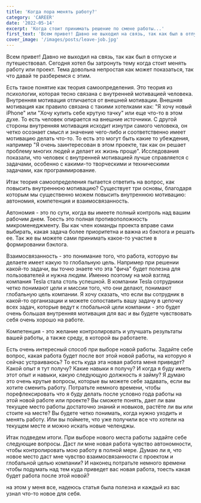 ```yaml
---
title: 'Когда пора менять работу?'
category: 'CAREER'
date: '2022-05-14'
excerpt: 'Когда стоит принимать решение по смене работы...'
first_text: 'Всем привет! Давно не выходил на связь, так как был в отпуске и путешествовал. Сегодня хотел бы затронуть тему когда стоит менять работу или проект.'
cover_image: '/images/posts/leave-job.jpg'
---
```


Всем привет! Давно не выходил на связь, так как был в отпуске и путешествовал. Сегодня хотел бы
затронуть тему когда стоит менять работу или проект. Тема довольна непростая как может показаться, так что давай те разберемся с этим.

Есть такое понятие как теория самоопределения. Это теория из психологии, которая тесно связана с внутренней мотивацией человека.
Внутренняя мотивация отличается от внешней мотивации. Внешняя мотивация как правило связана с такими хотелками как:
"Я хочу новый iPhone" или "Хочу купить себе крутую тачку" или еще что-то в этом духе. То есть человек опирается на внешние источники.
С другой стороны внутренняя мотивация исходит изнутри самого человека, он четко осознает смысл и значение чего-либо
и соответственно имеет мотивацию делать что-то. То есть это могут быть какие то убеждения, например "Я очень заинтересован в этом проекте,
так как он решает проблему многих людей и делает их жизнь проще". Исследования показали, что человек с внутренней мотивацией лучше справляется с задачами,
особенно с какими-то творческими и техническими задачами, как программирование.

Итак теория самоопределения пытается ответить на вопрос, как повысить внутреннюю мотивацию? Существует три основы, благодаря которым
мы существенно можем повысить внутреннюю мотивацию: автономия, компетенция и взаимосвязанность.

Автономия - это по сути, когда вы имеетe полный контроль над вашим рабочим днем. Тоесть это полная противоположность микроменеджменту.
Вы как член команды проекта вправе сами выбирать, какая задача более приоритетна и важна из бэклога и решать ее. Так же вы можете
сами принимать какое-то участие в формировании бэклога.

Взаимосвязанность - это понимание того, что работа, которую вы делаете имеет какую то глобальную цель. Например при решении какой-то задачи,
вы точно знаете что эта "фича" будет полезна для пользователей и нужна людям. Именно поэтому на мой взгляд компания Tesla стала столь успешной.
В компании Tesla сотрудники четко понимают цели и миссии того, что они делают, понимают глобальную цель компании.
Я хочу сказать, что если вы сотрудник в какой-то организации и можете сопоставить вашу задачу в цепочку всех задач, которые ведут к
глобальной цели компании - это будет очень большая внутренняя мотивация для вас и вы будете чувствовать себя очень хорошо на работе.

Компетенция - это желание контролировать и улучшать результаты вашей работы, а также среду, в которой вы работаете.

Есть очень интересный способ при выборе новой работы. Задайте себе вопрос, какая работа будет после вот этой новой работы, на которую я сейчас устраиваюсь?
То есть куда эта новая работа меня приведет? Какой опыт я тут получу? Какие навыки я получу? И когда я буду иметь этот опыт и навыки, какую следующую должность я займу?
Я думаю это очень крутые вопросы, которые вы можете себе задавать, если вы хотите сменить работу. Потратьте немного времени, чтобы порефлексировать
что я буду делать после условно года работы на этой новой работе или проекте? Вы сможете понять, дает ли вам текущее место работы достаточно знаний и новыков, растёте ли вы или стоите на месте?
Вы будете четко понимать, когда нужно уходить и менять работу. Или вы поймете, что уже получили все что хотели на текущем месте и можно искать новые челенджы.

Итак подведем итоги. При выборе нового места работы задайте себе следующие вопросы.
Даст ли мне новая работа чувcтво автономности, чтобы контролировать мою работу в полной мере.
Думаю ли я, что новое место даст мне чувство взаимосвязанности с проектом и глобальной целью компании?
И наконец потратьте немного времени чтобы подумать над тем куда приведет вас новая работа, тоесть какая будет работа после этой новой?

на этом у меня все, надеюсь статья была полезна и каждый из вас узнал что-то новое для себя.
